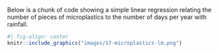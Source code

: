 Below is a chunk of code showing a simple linear regression relating the number of pieces of microplastics to the number of days per year with rainfall.

```r
#| fig-align: center
knitr::include_graphics("images/17-microplastics-lm.png")
```
